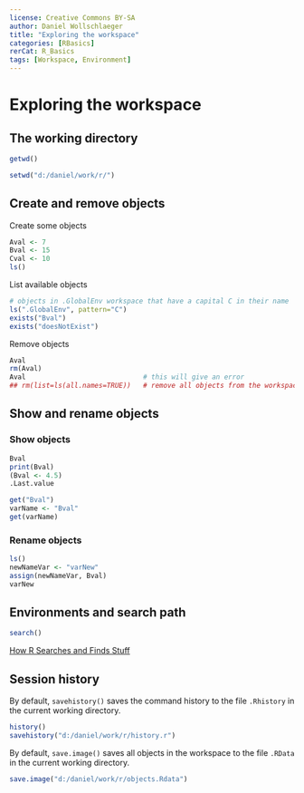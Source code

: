 ---
license: Creative Commons BY-SA
author: Daniel Wollschlaeger
title: "Exploring the workspace"
categories: [RBasics]
rerCat: R_Basics
tags: [Workspace, Environment]
---

Exploring the workspace
=========================

The working directory
-------------------------

```{r}
getwd()
```

```{r eval=FALSE}
setwd("d:/daniel/work/r/")
```

Create and remove objects
-------------------------

Create some objects

```{r}
Aval <- 7
Bval <- 15
Cval <- 10
ls()
```

List available objects

```{r}
# objects in .GlobalEnv workspace that have a capital C in their name
ls(".GlobalEnv", pattern="C")
exists("Bval")
exists("doesNotExist")
```

Remove objects

```{r}
Aval
rm(Aval)
Aval                             # this will give an error
## rm(list=ls(all.names=TRUE))   # remove all objects from the workspace
```

Show and rename objects
-------------------------

### Show objects

```{r}
Bval
print(Bval)
(Bval <- 4.5)
.Last.value
```

```{r}
get("Bval")
varName <- "Bval"
get(varName)
```

### Rename objects

```{r}
ls()
newNameVar <- "varNew"
assign(newNameVar, Bval)
varNew
```

Environments and search path
-------------------------

```{r}
search()
```

[How R Searches and Finds Stuff](http://obeautifulcode.com/R/How-R-Searches-And-Finds-Stuff/)

Session history
-------------------------

By default, `savehistory()` saves the command history to the file `.Rhistory` in the current working directory.

```{r eval=FALSE}
history()
savehistory("d:/daniel/work/r/history.r")
```

By default, `save.image()` saves all objects in the workspace to the file `.RData` in the current working directory.

```{r eval=FALSE}
save.image("d:/daniel/work/r/objects.Rdata")
```
